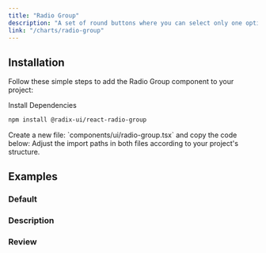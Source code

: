 ```yaml
---
title: "Radio Group"
description: "A set of round buttons where you can select only one option from the group."
link: "/charts/radio-group"
---
```


<ComponentPreview name="radio-group-demo" />

## Installation

Follow these simple steps to add the Radio Group component to your project:

<Steps>

<Step>
Install Dependencies
</Step>

```bash 
npm install @radix-ui/react-radio-group 
```

<Step>
    Create a new file: `components/ui/radio-group.tsx` and copy the code below:
</Step>

<CollapsibleSource name="radio-group" />

<Step>
    Adjust the import paths in both files according to your project's structure.
</Step>

</Steps>

## Examples

### Default

<ComponentPreview name="radio-group-demo" />

### Description

<ComponentPreview name="radio-group-desc" />

### Review

<ComponentPreview name="radio-group-review" />

